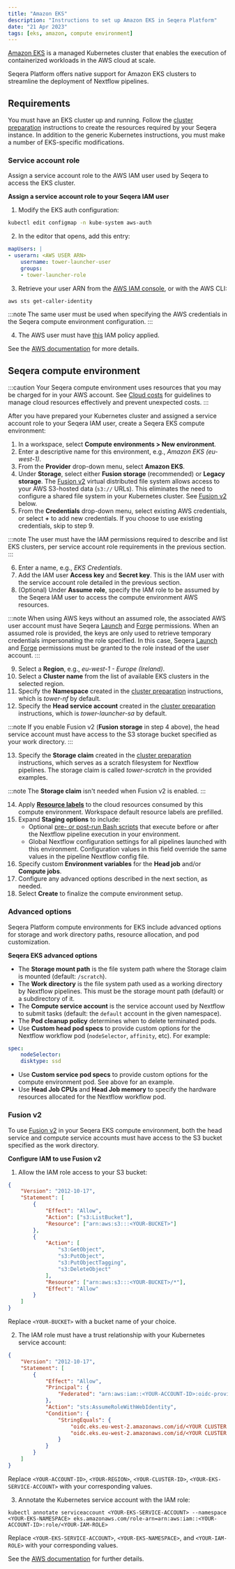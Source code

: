 ```yaml
---
title: "Amazon EKS"
description: "Instructions to set up Amazon EKS in Seqera Platform"
date: "21 Apr 2023"
tags: [eks, amazon, compute environment]
---
```


[Amazon EKS](https://aws.amazon.com/eks/) is a managed Kubernetes cluster that enables the execution of containerized workloads in the AWS cloud at scale.

Seqera Platform offers native support for Amazon EKS clusters to streamline the deployment of Nextflow pipelines.

## Requirements

You must have an EKS cluster up and running. Follow the [cluster preparation](../compute-envs/k8s.mdx#cluster-preparation) instructions to create the resources required by your Seqera instance. In addition to the generic Kubernetes instructions, you must make a number of EKS-specific modifications.

### Service account role

Assign a service account role to the AWS IAM user used by Seqera to access the EKS cluster.

**Assign a service account role to your Seqera IAM user**

1. Modify the EKS auth configuration:

```bash
kubectl edit configmap -n kube-system aws-auth
```

2. In the editor that opens, add this entry:

```yaml
mapUsers: |
- userarn: <AWS USER ARN>
    username: tower-launcher-user
    groups:
    - tower-launcher-role
```

3. Retrieve your user ARN from the [AWS IAM console](https://console.aws.amazon.com/iam), or with the AWS CLI:

```bash
aws sts get-caller-identity
```

:::note
The same user must be used when specifying the AWS credentials in the Seqera compute environment configuration.
:::

4. The AWS user must have [this](../_templates/eks/eks-iam-policy.json) IAM policy applied.

See the [AWS documentation](https://docs.aws.amazon.com/eks/latest/userguide/add-user-role.html) for more details.

## Seqera compute environment

:::caution
Your Seqera compute environment uses resources that you may be charged for in your AWS account. See [Cloud costs](../monitoring/cloud-costs.mdx) for guidelines to manage cloud resources effectively and prevent unexpected costs.
:::

After you have prepared your Kubernetes cluster and assigned a service account role to your Seqera IAM user, create a Seqera EKS compute environment:

1. In a workspace, select **Compute environments > New environment**.
2. Enter a descriptive name for this environment, e.g., _Amazon EKS (eu-west-1)_.
3. From the **Provider** drop-down menu, select **Amazon EKS**.
4. Under **Storage**, select either **Fusion storage** (recommended) or **Legacy storage**. The [Fusion v2](../supported_software/fusion/fusion.mdx) virtual distributed file system allows access to your AWS S3-hosted data (`s3://` URLs). This eliminates the need to configure a shared file system in your Kubernetes cluster. See [Fusion v2](#fusion-v2) below.
5. From the **Credentials** drop-down menu, select existing AWS credentials, or select **+** to add new credentials. If you choose to use existing credentials, skip to step 9.

:::note
The user must have the IAM permissions required to describe and list EKS clusters, per service account role requirements in the previous section.
:::

6. Enter a name, e.g., _EKS Credentials_.
7. Add the IAM user **Access key** and **Secret key**. This is the IAM user with the service account role detailed in the previous section.
8. (Optional) Under **Assume role**, specify the IAM role to be assumed by the Seqera IAM user to access the compute environment AWS resources.

:::note
When using AWS keys without an assumed role, the associated AWS user account must have Seqera [Launch](https://github.com/seqeralabs/nf-tower-aws/tree/master/launch) and [Forge](https://github.com/seqeralabs/nf-tower-aws/tree/master/forge) permissions. When an assumed role is provided, the keys are only used to retrieve temporary credentials impersonating the role specified. In this case, Seqera [Launch](https://github.com/seqeralabs/nf-tower-aws/tree/master/launch) and [Forge](https://github.com/seqeralabs/nf-tower-aws/tree/master/forge) permissions must be granted to the role instead of the user account.
:::

9. Select a **Region**, e.g., _eu-west-1 - Europe (Ireland)_.
10. Select a **Cluster name** from the list of available EKS clusters in the selected region.
11. Specify the **Namespace** created in the [cluster preparation](../compute-envs/k8s.mdx#cluster-preparation) instructions, which is _tower-nf_ by default.
12. Specify the **Head service account** created in the [cluster preparation](../compute-envs/k8s.mdx#cluster-preparation) instructions, which is _tower-launcher-sa_ by default.

:::note
If you enable Fusion v2 (**Fusion storage** in step 4 above), the head service account must have access to the S3 storage bucket specified as your work directory.
:::

13. Specify the **Storage claim** created in the [cluster preparation](../compute-envs/k8s.mdx#cluster-preparation) instructions, which serves as a scratch filesystem for Nextflow pipelines. The storage claim is called _tower-scratch_ in the provided examples.

:::note
The **Storage claim** isn't needed when Fusion v2 is enabled.
:::

14. Apply [**Resource labels**](../resource-labels/overview.mdx) to the cloud resources consumed by this compute environment. Workspace default resource labels are prefilled.
15. Expand **Staging options** to include:
    - Optional [pre- or post-run Bash scripts](../launch/advanced.mdx#pre--post-run-scripts) that execute before or after the Nextflow pipeline execution in your environment.
    - Global Nextflow configuration settings for all pipelines launched with this environment. Configuration values in this field override the same values in the pipeline Nextflow config file. 
16. Specify custom **Environment variables** for the **Head job** and/or **Compute jobs**.
17. Configure any advanced options described in the next section, as needed.
18. Select **Create** to finalize the compute environment setup.

### Advanced options

Seqera Platform compute environments for EKS include advanced options for storage and work directory paths, resource allocation, and pod customization.

**Seqera EKS advanced options**

- The **Storage mount path** is the file system path where the Storage claim is mounted (default: `/scratch`).
- The **Work directory** is the file system path used as a working directory by Nextflow pipelines. This must be the storage mount path (default) or a subdirectory of it.
- The **Compute service account** is the service account used by Nextflow to submit tasks (default: the `default` account in the given namespace).
- The **Pod cleanup policy** determines when to delete terminated pods.
- Use **Custom head pod specs** to provide custom options for the Nextflow workflow pod (`nodeSelector`, `affinity`, etc). For example:

```yaml
spec:
    nodeSelector:
    disktype: ssd
```

- Use **Custom service pod specs** to provide custom options for the compute environment pod. See above for an example.
- Use **Head Job CPUs** and **Head Job memory** to specify the hardware resources allocated for the Nextflow workflow pod.

### Fusion v2

To use [Fusion v2](../supported_software/fusion/fusion.mdx) in your Seqera EKS compute environment, both the head service and compute service accounts must have access to the S3 bucket specified as the work directory.

**Configure IAM to use Fusion v2**

1. Allow the IAM role access to your S3 bucket:

```json
{
    "Version": "2012-10-17",
    "Statement": [
        {
            "Effect": "Allow",
            "Action": ["s3:ListBucket"],
            "Resource": ["arn:aws:s3:::<YOUR-BUCKET>"]
        },
        {
            "Action": [
                "s3:GetObject",
                "s3:PutObject",
                "s3:PutObjectTagging",
                "s3:DeleteObject"
            ],
            "Resource": ["arn:aws:s3:::<YOUR-BUCKET>/*"],
            "Effect": "Allow"
        }
    ]
}
```

Replace `<YOUR-BUCKET>` with a bucket name of your choice.

2. The IAM role must have a trust relationship with your Kubernetes service account:

```json
{
    "Version": "2012-10-17",
    "Statement": [
        {
            "Effect": "Allow",
            "Principal": {
                "Federated": "arn:aws:iam::<YOUR-ACCOUNT-ID>:oidc-provider/oidc.eks.<YOUR-REGION>.amazonaws.com/id/<YOUR-CLUSTER-ID>"
            },
            "Action": "sts:AssumeRoleWithWebIdentity",
            "Condition": {
                "StringEquals": {
                    "oidc.eks.eu-west-2.amazonaws.com/id/<YOUR CLUSTER ID>:aud": "sts.amazonaws.com",
                    "oidc.eks.eu-west-2.amazonaws.com/id/<YOUR CLUSTER ID>:sub": "system:serviceaccount:<YOUR-EKS-SERVICE-ACCOUNT>"
                }
            }
        }
    ]
}
```

Replace `<YOUR-ACCOUNT-ID>`, `<YOUR-REGION>`, `<YOUR-CLUSTER-ID>`, `<YOUR-EKS-SERVICE-ACCOUNT>` with your corresponding values.

3. Annotate the Kubernetes service account with the IAM role:

```shell
kubectl annotate serviceaccount <YOUR-EKS-SERVICE-ACCOUNT> --namespace <YOUR-EKS-NAMESPACE> eks.amazonaws.com/role-arn=arn:aws:iam::<YOUR-ACCOUNT-ID>:role/<YOUR-IAM-ROLE>
```

Replace `<YOUR-EKS-SERVICE-ACCOUNT>`, `<YOUR-EKS-NAMESPACE>`, and `<YOUR-IAM-ROLE>` with your corresponding values.

See the [AWS documentation](https://docs.aws.amazon.com/eks/latest/userguide/associate-service-account-role.html) for further details.
